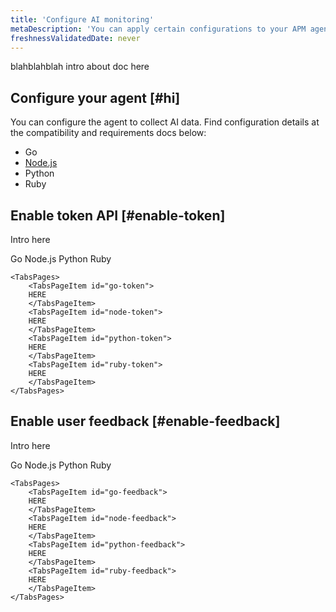```yaml
---
title: 'Configure AI monitoring'
metaDescription: 'You can apply certain configurations to your APM agents to change how your AI data appears in New Relic.'
freshnessValidatedDate: never
---
```


blahblahblah intro about doc here

## Configure your agent [#hi]

You can configure the agent to collect AI data. Find configuration details at the compatibility and requirements docs below: 

* Go
* [Node.js](/docs/apm/agents/nodejs-agent/installation-configuration/nodejs-agent-configuration)
* Python
* Ruby


## Enable token API [#enable-token]

Intro here 

<Tabs>
	<TabsBar>
        <TabsBarItem id="go-token">
            Go
        </TabsBarItem>
        <TabsBarItem id="node-token">
            Node.js
        </TabsBarItem>
        <TabsBarItem id="python-token">
            Python
        </TabsBarItem>
        <TabsBarItem id="ruby-token">
            Ruby
        </TabsBarItem>
    </TabsBar>

    <TabsPages>
        <TabsPageItem id="go-token">
        HERE
        </TabsPageItem>
        <TabsPageItem id="node-token">
        HERE 
        </TabsPageItem>
        <TabsPageItem id="python-token">
        HERE
        </TabsPageItem>
        <TabsPageItem id="ruby-token">
        HERE
        </TabsPageItem>
    </TabsPages>
</Tabs>

## Enable user feedback [#enable-feedback]

Intro here

<Tabs>
	<TabsBar>
        <TabsBarItem id="go-feedback">
            Go
        </TabsBarItem>
        <TabsBarItem id="node-feedback">
            Node.js
        </TabsBarItem>
        <TabsBarItem id="python-feedback">
            Python
        </TabsBarItem>
        <TabsBarItem id="ruby-feedback">
            Ruby
        </TabsBarItem>
    </TabsBar>

    <TabsPages>
        <TabsPageItem id="go-feedback">
        HERE
        </TabsPageItem>
        <TabsPageItem id="node-feedback">
        HERE        
        </TabsPageItem>
        <TabsPageItem id="python-feedback">
        HERE
        </TabsPageItem>
        <TabsPageItem id="ruby-feedback">
        HERE
        </TabsPageItem>
    </TabsPages>
</Tabs>